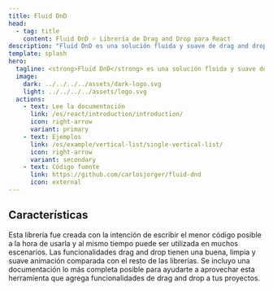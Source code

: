 ```yaml
---
title: Fluid DnD
head:
  - tag: title
    content: Fluid DnD 💦 Librería de Drag and Drop para React
description: "Fluid DnD es una solución fluida y suave de drag and drop para listas completamente animadas. Actualmente con soporte para Vue 3, React y Svelte"
template: splash
hero:
  tagline: <strong>Fluid DnD</strong> es una solución fluida y suave de drag and drop para listas completamente animadas. Actualmente con soporte para Vue 3, React y Svelte
  image:
    dark: ../../../../assets/dark-logo.svg
    light: ../../../../assets/logo.svg
  actions:
    - text: Lee la documentación
      link: /es/react/introduction/introduction/
      icon: right-arrow
      variant: primary
    - text: Ejemplos
      link: /es/example/vertical-list/single-vertical-list/
      icon: right-arrow
      variant: secondary
    - text: Código fuente
      link: https://github.com/carlosjorger/fluid-dnd
      icon: external
---
```



## Características

<CardGrid>
	<Card title="Fácil y flexible" icon="pen">
		Esta librería fue creada con la intención de escribir el menor código posible a la hora de
		usarla y al mismo tiempo puede ser utilizada en muchos escenarios.
	</Card>
	<Card title="Limpia y animada" icon="rocket">
		Las funcionalidades drag and drop tienen una buena, limpia y suave animación comparada con el
		resto de las librerías.
	</Card>
	<Card title="Completamente documentado" icon="open-book">
		Se incluyo una documentación lo más completa posible para ayudarte a aprovechar esta herramienta
		que agrega funcionalidades de drag and drop a tus proyectos.
	</Card>
</CardGrid>

